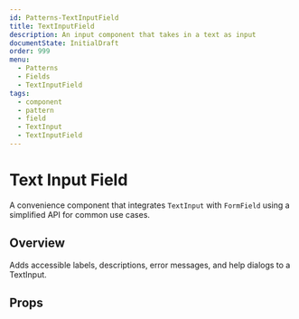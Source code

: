 ```yaml
---
id: Patterns-TextInputField
title: TextInputField
description: An input component that takes in a text as input
documentState: InitialDraft
order: 999
menu:
  - Patterns
  - Fields
  - TextInputField
tags:
  - component
  - pattern
  - field
  - TextInput
  - TextInputField
---
```


# Text Input Field

A convenience component that integrates `TextInput` with `FormField` using a simplified API for common use cases.

## Overview

Adds accessible labels, descriptions, error messages, and help dialogs to a TextInput.


## Props

<PropsTable id="TextInputField" />

